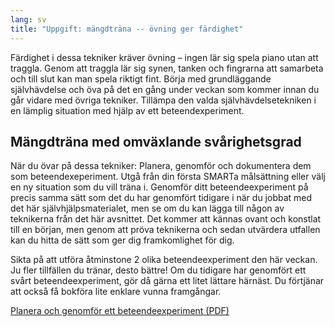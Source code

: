 ```yaml
---
lang: sv
title: "Uppgift: mängdträna -- övning ger färdighet"
---
```


Färdighet i dessa tekniker kräver övning -- ingen lär sig spela piano
utan att traggla. Genom att traggla lär sig synen, tanken och fingrarna
att samarbeta och till slut kan man spela riktigt fint. Börja med
grundläggande självhävdelse och öva på det en gång under veckan som
kommer innan du går vidare med övriga tekniker. Tillämpa den valda
självhävdelsetekniken i en lämplig situation med hjälp av ett
beteendexperiment.

<!-- ##dfa4a6ae5f2ed4371ba857a25724761d= -->

## Mängdträna med omväxlande svårighetsgrad

När du övar på dessa tekniker: Planera, genomför och dokumentera dem som
beteendexeperiment. Utgå från din första SMARTa målsättning eller välj
en ny situation som du vill träna i. Genomför ditt beteendeexperiment på
precis samma sätt som det du har genomfört tidigare i när du jobbat med det här självhjälpsmaterialet, men se om du kan lägga till någon av teknikerna från
det här avsnittet. Det kommer att kännas ovant och konstlat till en
början, men genom att pröva teknikerna och sedan utvärdera utfallen kan
du hitta de sätt som ger dig framkomlighet för dig.

<!-- Du kan använda formuläret nedan hur många gånger du vill: När du har -->
<!-- fyllt i det en första gång kommer det automatiskt visas en länk ovanför -->
<!-- det som du kan använda för att skapa en ytterligare version av -->
<!-- formuläret. -->

Sikta på att utföra åtminstone 2 olika beteendeexperiment den här
veckan. Ju fler tillfällen du tränar, desto bättre! Om du tidigare har
genomfört ett svårt beteendeexperiment, gör då gärna ett litet lättare
härnäst. Du förtjänar att också få bokföra lite enklare vunna
framgångar.

::: {.content-visible when-format="html"}
[Planera och genomför ett beteendeexperiment (PDF)](forms/be.pdf)
:::

<!-- ##9b8b61c045023b0272235c8f621cf001= -->